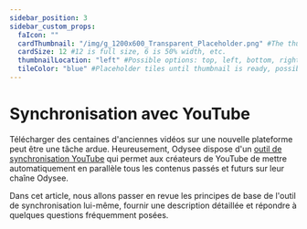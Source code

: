 ---
sidebar_position: 3
sidebar_custom_props:
  faIcon: ""
  cardThumbnail: "/img/g_1200x600_Transparent_Placeholder.png" #The thumbnail on the category card.
  cardSize: 12 #12 is full size, 6 is 50% width, etc.
  thumbnailLocation: "left" #Possible options: top, left, bottom, right, none
  tileColor: "blue" #Placeholder tiles until thumbnail is ready, possible options: blue, cream, darkpurple, lightpurple, mauve, orange, pink, none
---

# Synchronisation avec YouTube

Télécharger des centaines d'anciennes vidéos sur une nouvelle plateforme peut être une tâche ardue. Heureusement, Odysee dispose d'un [outil de synchronisation YouTube](https://odysee.com/$/youtube?reset_scroll=youtube&new_channel=true) qui permet aux créateurs de YouTube de mettre automatiquement en parallèle tous les contenus passés et futurs sur leur chaîne Odysee.

Dans cet article, nous allons passer en revue les principes de base de l'outil de synchronisation lui-même, fournir une description détaillée et répondre à quelques questions fréquemment posées.

<CategoryCards/>
